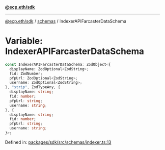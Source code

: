 [**@ecp.eth/sdk**](../../index.mdx)

***

[@ecp.eth/sdk](/sdk-reference/index.mdx) / [schemas](/sdk-reference/schemas/index.mdx) / IndexerAPIFarcasterDataSchema

# Variable: IndexerAPIFarcasterDataSchema

```ts
const IndexerAPIFarcasterDataSchema: ZodObject<{
  displayName: ZodOptional<ZodString>;
  fid: ZodNumber;
  pfpUrl: ZodOptional<ZodString>;
  username: ZodOptional<ZodString>;
}, "strip", ZodTypeAny, {
  displayName: string;
  fid: number;
  pfpUrl: string;
  username: string;
}, {
  displayName: string;
  fid: number;
  pfpUrl: string;
  username: string;
}>;
```

Defined in: [packages/sdk/src/schemas/indexer.ts:13](https://github.com/ecp-eth/comments-monorepo/blob/main/packages/sdk/src/schemas/indexer.ts#L13)
